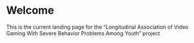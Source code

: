 # **Welcome** {.unnumbered}

This is the current landing page for the "Longitudinal Association of Video Gaming With Severe Behavior Problems Among Youth" project 

